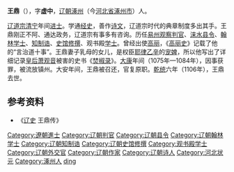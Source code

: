 '''王鼎'''（{{bd|11世纪|？|1106年||catIdx=W}}），字'''虚中'''，[[辽朝|辽朝]][[涿州_(古代)|涿州]]（今[[河北省|河北省]][[涿州市|涿州市]]）人。

[[辽道宗|辽道宗]][[清宁|清宁]]年间[[进士|进士]]。学通[[经|经]][[史|史]]，善作[[诗|诗]][[文|文]]，辽道宗时代的典章制度多出其手。王鼎刚正不阿、通达政务，辽道宗有事多有咨询。历任[[易州|易州]][[观察|观察]][[判官|判官]]、[[涞水|涞水]][[县令|县令]]、[[翰林学士|翰林学士]]、[[知制诰|知制诰]]、[[史馆|史馆]][[修撰|修撰]]、观书殿[[学士|学士]]。曾经出使[[高丽|高丽]]，《[[高丽史|高丽史]]》记载了他的“言治道十事”。王鼎妻子乳母的女儿，是权臣[[耶律乙辛|耶律乙辛]]的[[宠婢|宠婢]]，所以他写出了详细记录[[皇后|皇后]][[萧观音|萧观音]]被害的史书《[[焚椒录|焚椒录]]》。[[大康|大康]]年间（1075年—1084年），因事获罪，被流放镇州。大安年间，王鼎被召还，官复原职。[[乾统|乾统]]六年（1106年），王鼎去世。

== 参考资料 ==
*《[[辽史|辽史]] 王鼎传》

{{normdaten}}
{{DEFAULTSORT:wang ding}}
[[Category:遼朝進士|Category:遼朝進士]]
[[Category:辽朝判官|Category:辽朝判官]]
[[Category:辽朝县令|Category:辽朝县令]]
[[Category:辽朝翰林学士|Category:辽朝翰林学士]]
[[Category:辽朝知制诰|Category:辽朝知制诰]]
[[Category:辽朝史馆修撰|Category:辽朝史馆修撰]]
[[Category:观书殿学士|Category:观书殿学士]]
[[Category:辽朝外交官|Category:辽朝外交官]]
[[Category:辽朝作家|Category:辽朝作家]]
[[Category:辽朝诗人|Category:辽朝诗人]]
[[Category:河北状元|Category:河北状元]]
[[Category:涿州人|Category:涿州人]]
[[Category:王姓|ding]]